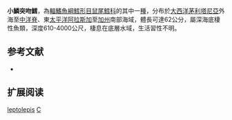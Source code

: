 {{Speciesbox
| name = 小鱗突吻鱈
| status = NE
| status_system = iucn3.1
| trend = unknow
| genus = Coryphaenoides
| species = leptolepis
| authority = [[Günther|Günther]], 1877
| synonyms = *''Chalinura leptolepis'', Günther, 1877
*''Chalinura simula'', Günther, 1877
*''Coryphaenoides simulus'', Günther, 1877
}}
'''小鱗突吻鱈'''，為[[輻鰭魚綱|輻鰭魚綱]][[鱈形目|鱈形目]][[鼠尾鱈科|鼠尾鱈科]]的其中一[[種|種]]，分布於[[大西洋|大西洋]][[茅利塔尼亞|茅利塔尼亞]]外海至[[中洋脊|中洋脊]]、東[[太平洋|太平洋]][[阿拉斯加|阿拉斯加]]至[[加州|加州]]南部海域，體長可達62公分，屬深海底棲性魚類，深度610-4000公尺，棲息在底層水域，生活習性不明。

==参考文献==
*{{FishBase_species|genus=Coryphaenoides|species=leptolepis|year=2015|month=12}}

== 扩展阅读 ==
{{refbegin}}
{{wikispecies-inline|Coryphaenoides leptolepis|小鱗突吻鱈}}
{{refend}}
{{Taxonbar|from=Q2437086}}

[[Category:突吻鱈屬|leptolepis]]
[[Category:1877年描述的鱼类|C]]


{{鱈形目小作品}}